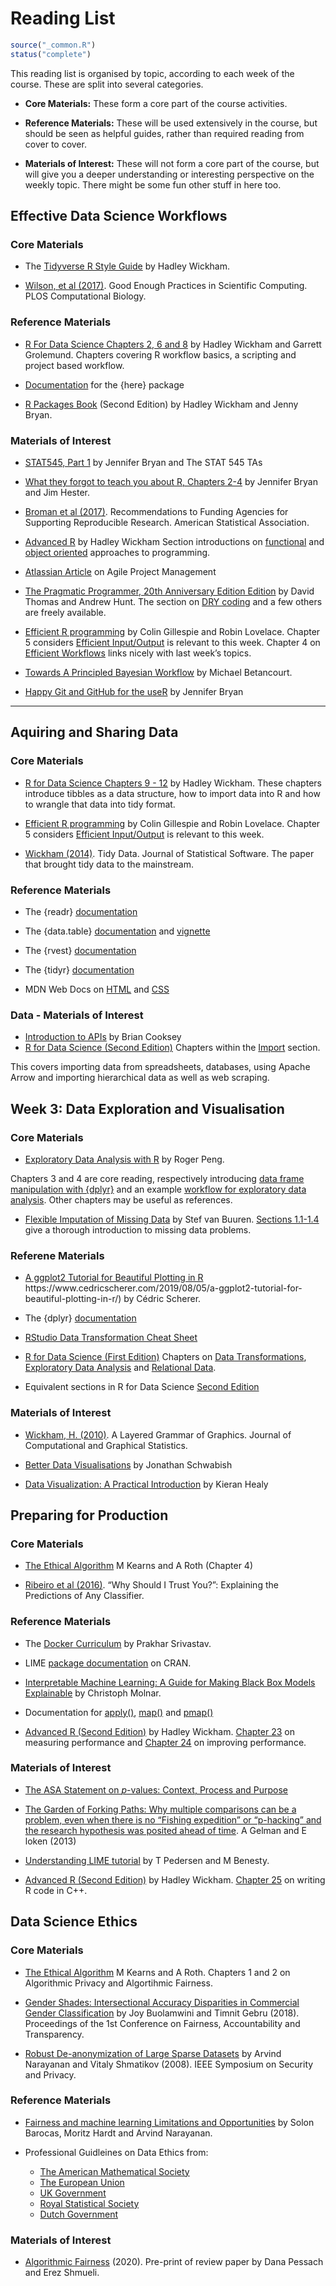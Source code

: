 # Reading List {#reading-list} 

```r
source("_common.R")
status("complete")
```

This reading list is organised by topic, according to each week of the course. These are split into several categories.

- **Core Materials:** These form a core part of the course activities.

- **Reference Materials:** These will be used extensively in the course, but should be seen as helpful guides, rather than required reading from cover to cover.

- **Materials of Interest:** These will not form a core part of the course, but will give you a deeper understanding or interesting perspective on the weekly topic. There might be some fun other stuff in here too.


## Effective Data Science Workflows 

### Core Materials {.unnumbered}


 - The [Tidyverse R Style Guide](https://style.tidyverse.org/) by Hadley Wickham. 

<!-- This will be the coding style guide that we will follow in this course. It is a core reading in week 1 and will serve as a reference text in future weeks. -->

- [Wilson, et al (2017)](https://journals.plos.org/ploscompbiol/article?id=10.1371/journal.pcbi.1005510&ref=https://githubhelp.com). Good Enough Practices in Scientific Computing. PLOS Computational Biology.

<!-- A collection of simple ways to implement good computing practices during a research project. The article is aimed specifically at people who are new to computational research. -->


### Reference Materials {.unnumbered}

- [R For Data Science Chapters 2, 6 and 8](https://r4ds.had.co.nz/index.html) by Hadley Wickham and Garrett Grolemund. Chapters covering R workflow basics, a scripting and project based workflow. 


- [Documentation](https://here.r-lib.org/articles/here.html) for the {here} package 

- [R Packages Book](https://r-pkgs.org/) (Second Edition) by Hadley Wickham and Jenny Bryan. 

<!-- Covers the basics (and much more) of creating your own R package. Will be useful as a reference during the live session in Week 1. The chapter on [function documentation](https://r-pkgs.org/man.html) introduces `{Roxygen2}` and the chapter on [Testing basics](https://r-pkgs.org/testing-basics.html) introduces `{testthat}`. -->


### Materials of Interest {.unnumbered}


- [STAT545, Part 1](https://stat545.com/index.html) by Jennifer Bryan and The STAT 545 TAs

<!-- If this is your first time using R in earnest, you might find part 1 of the STAT545 notes from the University of British Columbia helpful in getting set up. Chapters 1 and 2 cover how to install R and RStudio, basics of programming in R and a bare bones workflow. -->

- [What they forgot to teach you about R, Chapters 2-4](https://rstats.wtf/) by Jennifer Bryan and Jim Hester. 

<!--Resources on a project oriented workflow, practising safe paths, and how to name files.-->

- [Broman et al (2017)](https://www.amstat.org/docs/default-source/amstat-documents/pol-reproducibleresearchrecommendations.pdf). Recommendations to Funding Agencies for Supporting Reproducible Research. American Statistical Association.

<!-- Source of reproducibility definition used in lecture slides and a fun read! -->


- [Advanced R](https://adv-r.hadley.nz/) by Hadley Wickham  Section introductions on [functional](https://adv-r.hadley.nz/fp.html) and [object oriented](https://adv-r.hadley.nz/oo.html) approaches to programming.


- [Atlassian Article](https://www.atlassian.com/agile/project-management) on Agile Project Management

<!-- Taking a broader view of organising your work and functioning well in a team, this article provides an introductory guide to agile development.-->

- [The Pragmatic Programmer, 20th Anniversary Edition Edition](https://pragprog.com/titles/tpp20/the-pragmatic-programmer-20th-anniversary-edition/) by David Thomas and Andrew Hunt. The section on [DRY coding](https://media.pragprog.com/titles/tpp20/dry.pdf) and a few others are freely available. 

<!-- Advice on good practice in programming (language agnostic) and when running projects that involve software. Written in small sections that make the book a joy to dip in and out of. The section on [DRY coding](https://media.pragprog.com/titles/tpp20/dry.pdf) and a few others are freely available. --> 

- [Efficient R programming](https://csgillespie.github.io/efficientR/) by Colin Gillespie and Robin Lovelace. Chapter 5 considers [Efficient Input/Output](https://csgillespie.github.io/efficientR/input-output.html) is relevant to this week. Chapter 4 on [Efficient Workflows](https://csgillespie.github.io/efficientR/workflow.html) links nicely with last week's topics.  

- [Towards A Principled Bayesian Workflow](https://betanalpha.github.io/assets/case_studies/principled_bayesian_workflow.html#References) by Michael Betancourt.

<!-- A different perspective on workflows, focusing on the statistical rather than coding and management aspects of a Bayesian data science project. -->

- [Happy Git and GitHub for the useR](https://happygitwithr.com/) by Jennifer Bryan 

<!-- If you'd like to get started using version control with your R projects this book will be your guiding light. -->

----

## Aquiring and Sharing Data 

### Core Materials {.unnumbered}

- [R for Data Science Chapters 9 - 12](https://r4ds.had.co.nz/tidy-data.html) by Hadley Wickham. These chapters introduce tibbles as a data structure, how to import data into R and how to wrangle that data into tidy format.

- [Efficient R programming](https://csgillespie.github.io/efficientR/) by Colin Gillespie and Robin Lovelace. Chapter 5 considers [Efficient Input/Output](https://csgillespie.github.io/efficientR/input-output.html) is relevant to this week. 

- [Wickham (2014)](https://vita.had.co.nz/papers/tidy-data.html). Tidy Data. Journal of Statistical Software. The paper that brought tidy data to the mainstream.


### Reference Materials 

- The {readr} [documentation](https://readr.tidyverse.org/)

- The {data.table} [documentation](https://cran.r-project.org/web/packages/data.table/data.table.pdf) and [vignette](https://cran.r-project.org/web/packages/data.table/vignettes/datatable-intro.html)

- The {rvest} [documentation](https://rvest.tidyverse.org/) 

- The {tidyr} [documentation](https://tidyr.tidyverse.org/)

- MDN Web Docs on [HTML](https://developer.mozilla.org/en-US/docs/Web/HTML) and [CSS](https://developer.mozilla.org/en-US/docs/Web/CSS) 

### Data - Materials of Interest

- [Introduction to APIs](https://zapier.com/learn/apis/chapter-1-introduction-to-apis/) by Brian Cooksey 
- [R for Data Science (Second Edition)](https://r4ds.hadley.nz/) Chapters within the [Import](https://r4ds.hadley.nz/import.html) section. 

This covers importing data from spreadsheets, databases, using Apache Arrow and importing hierarchical data as well as web scraping.  


## Week 3: Data Exploration and Visualisation 

### Core Materials 

- [Exploratory Data Analysis with R](https://bookdown.org/rdpeng/exdata/) by Roger Peng.

Chapters 3 and 4 are core reading, respectively introducing [data frame manipulation with {dplyr}](https://bookdown.org/rdpeng/exdata/managing-data-frames-with-the-dplyr-package.html) and an example [workflow for exploratory data analysis](https://bookdown.org/rdpeng/exdata/exploratory-data-analysis-checklist.html). Other chapters may be useful as references. 


- [Flexible Imputation of Missing Data](https://stefvanbuuren.name/fimd/) by Stef van Buuren. [Sections 1.1-1.4](https://stefvanbuuren.name/fimd/ch-introduction.html) give a thorough introduction to missing data problems.

### Referene Materials {.unnumbered}

- [A ggplot2 Tutorial for Beautiful Plotting in R]() https://www.cedricscherer.com/2019/08/05/a-ggplot2-tutorial-for-beautiful-plotting-in-r/) by Cédric Scherer.

- The {dplyr} [documentation](https://dplyr.tidyverse.org/)

- [RStudio Data Transformation Cheat Sheet](https://github.com/rstudio/cheatsheets/raw/master/data-transformation.pdf) 

- [R for Data Science (First Edition)](https://r4ds.had.co.nz/index.html) Chapters on [Data Transformations](https://r4ds.had.co.nz/transform.html), [Exploratory Data Analysis](https://r4ds.had.co.nz/exploratory-data-analysis.html) and [Relational Data](https://r4ds.had.co.nz/relational-data.html). 

- Equivalent sections in R for Data Science [Second Edition](https://r4ds.hadley.nz/)

### Materials of Interest {.unnumbered}

- [Wickham, H. (2010)](https://library-search.imperial.ac.uk/discovery/fulldisplay?docid=cdi_informaworld_taylorfrancis_310_1198_jcgs_2009_07098&context=PC&vid=44IMP_INST:ICL_VU1&lang=en&search_scope=MyInst_and_CI&adaptor=Primo%20Central&tab=Everything&query=any,contains,layered%20grammar%20of%20graphics&offset=0). A Layered Grammar of Graphics. Journal of Computational and Graphical Statistics.

- [Better Data Visualisations](https://library-search.imperial.ac.uk/discovery/fulldisplay?docid=alma991000664639501591&context=L&vid=44IMP_INST:ICL_VU1&lang=en&search_scope=MyInst_and_CI&adaptor=Local%20Search%20Engine&tab=Everything&query=any,contains,better%20data%20visualisations&offset=0) by Jonathan Schwabish 

<!-- Strategies to create more effective data visualizations, presented in a way that is agnostic to the software you use to construct your visualisations. -->

- [Data Visualization: A Practical Introduction](https://library-search.imperial.ac.uk/discovery/fulldisplay?docid=alma991000211295101591&context=L&vid=44IMP_INST:ICL_VU1&lang=en&search_scope=MyInst_and_CI&adaptor=Local%20Search%20Engine&tab=Everything&query=any,contains,Data%20Visualization%20%E2%80%93%20A%20Practical%20Introduction&offset=0) by Kieran Healy 

## Preparing for Production 

### Core Materials {.unnumbered}

- [The Ethical Algorithm](https://library-search.imperial.ac.uk/discovery/fulldisplay?docid=alma991000531083101591&context=L&vid=44IMP_INST:ICL_VU1&lang=en&search_scope=MyInst_and_CI&adaptor=Local%20Search%20Engine&tab=Everything&query=any,contains,kearns%20and%20roth&mode=Basic) M Kearns and A Roth (Chapter 4)

- [Ribeiro et al (2016)](https://arxiv.org/abs/1602.04938). "Why Should I Trust You?": Explaining the Predictions of Any Classifier.

### Reference Materials {.unnumbered} 

- The [Docker Curriculum](https://docker-curriculum.com/) by Prakhar Srivastav.

- LIME [package documentation](https://cran.r-project.org/web/packages/lime/index.html) on CRAN.  

- [Interpretable Machine Learning: A Guide for Making Black Box Models Explainable](https://christophm.github.io/interpretable-ml-book/) by Christoph Molnar.

- Documentation for [apply()](https://www.rdocumentation.org/packages/base/versions/3.6.2/topics/apply), [map()](https://purrr.tidyverse.org/reference/map.html) and [pmap()](https://furrr.futureverse.org/)

- [Advanced R (Second Edition)](https://adv-r.hadley.nz/index.html) by Hadley Wickham. [Chapter 23](https://adv-r.hadley.nz/perf-measure.html) on measuring performance and [Chapter 24](https://adv-r.hadley.nz/perf-improve.html) on improving performance.

### Materials of Interest {.unnumbered}

* [The ASA Statement on $p$-values: Context, Process and Purpose](https://library-search.imperial.ac.uk/discovery/fulldisplay?docid=cdi_informaworld_taylorfrancis_310_1080_00031305_2016_1154108&context=PC&vid=44IMP_INST:ICL_VU1&lang=en&search_scope=MyInst_and_CI&adaptor=Primo%20Central&tab=Everything&query=any,contains,ASA%20p-value&offset=0) 

- [The Garden of Forking Paths: Why multiple comparisons can be a problem,
even when there is no "Fishing expedition" or "p-hacking" and the research
hypothesis was posited ahead of time](http://stat.columbia.edu/~gelman/research/unpublished/forking.pdf). A Gelman and E loken (2013) 

- [Understanding LIME tutorial](https://cran.r-project.org/web/packages/lime/vignettes/Understanding_lime.html)  by T Pedersen and M Benesty. 

- [Advanced R (Second Edition)](https://adv-r.hadley.nz/index.html) by Hadley Wickham. [Chapter 25](https://adv-r.hadley.nz/rcpp.html) on writing R code in C++.

## Data Science Ethics 

### Core Materials {.unnumbered}

- [The Ethical Algorithm](https://library-search.imperial.ac.uk/discovery/fulldisplay?docid=alma991000531083101591&context=L&vid=44IMP_INST:ICL_VU1&lang=en&search_scope=MyInst_and_CI&adaptor=Local%20Search%20Engine&tab=Everything&query=any,contains,kearns%20and%20roth&mode=Basic) M Kearns and A Roth.  Chapters 1 and 2 on Algorithmic Privacy and Algortihmic Fairness.

- [Gender Shades: Intersectional Accuracy Disparities in Commercial Gender Classification](https://proceedings.mlr.press/v81/buolamwini18a.html) by Joy Buolamwini and Timnit Gebru (2018). Proceedings of the 1st Conference on Fairness, Accountability and Transparency. 

- [Robust De-anonymization of Large Sparse Datasets](https://ieeexplore.ieee.org/document/4531148) by Arvind Narayanan and Vitaly Shmatikov (2008). IEEE Symposium on Security and Privacy.

### Reference Materials {.unnumbered}

- [Fairness and machine learning
Limitations and Opportunities](https://fairmlbook.org/) by Solon Barocas, Moritz Hardt and Arvind Narayanan.

- Professional Guidleines on Data Ethics from: 
  - [The American Mathematical Society](http://www.ams.org/about-us/governance/policy-statements/sec-ethics)
  - [The European Union](http://www.ams.org/about-us/governance/policy-statements/sec-ethics)
  - [UK Government](https://www.gov.uk/guidance/understanding-artificial-intelligence-ethics-and-safety)
  - [Royal Statistical Society](https://rss.org.uk/RSS/media/News-and-publications/Publications/Reports%20and%20guides/A-Guide-for-Ethical-Data-Science-Final-Oct-2019.pdf)
  - [Dutch Government](https://www.government.nl/documents/reports/2021/07/31/impact-assessment-fundamental-rights-and-algorithms)

### Materials of Interest {.unnumbered}

- [Algorithmic Fairness](https://arxiv.org/abs/2001.09784)  (2020). Pre-print of review paper by Dana Pessach and Erez Shmueli. 



